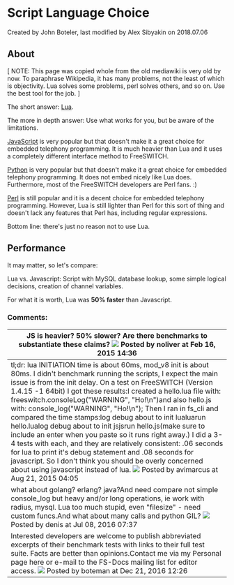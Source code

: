 
# Script Language Choice 

 Created by  John Boteler, last modified by  Alex Sibyakin on 2018.07.06

## About

\[ NOTE: This page was copied whole from the old mediawiki is very old by now. To paraphrase Wikipedia, it has many problems, not the least of which is objectivity. Lua solves some problems, perl solves others, and so on. Use the best tool for the job. \]  

The short answer: [Lua](../Modules/mod_lua_1048944.mdx#--).

The more in depth answer: Use what works for you, but be aware of the limitations.

[JavaScript](JavaScript/index.mdx#api) is very popular but that doesn't make it a great choice for embedded telephony programming. It is much heavier than Lua and it uses a completely different interface method to FreeSWITCH.

[Python](../Modules/mod_python_1048940.mdx#eol) is very popular but that doesn't make it a great choice for embedded telephony programming. It does not embed nicely like Lua does. Furthermore, most of the FreeSWITCH developers are Perl fans. :)

[Perl](../Modules/mod_perl_1048930.mdx#about) is still popular and it is a decent choice for embedded telephony programming. However, Lua is still lighter than Perl for this sort of thing and doesn't lack any features that Perl has, including regular expressions.

Bottom line: there's just no reason not to use Lua.

## Performance

It may matter, so let's compare:

Lua vs. Javascript: Script with MySQL database lookup, some simple logical decisions, creation of channel variables.

For what it is worth, Lua was **50% faster** than Javascript.

### Comments:

| JS is heavier? 50% slower? Are there benchmarks to substantiate these claims? ![](/images/icons/contenttypes/comment_16.png) Posted by noliver at Feb 16, 2015 14:36                                                                                                                                                                                                                                                                                                                                                                                                                                                                                                                                                                                                                                                                                                                                                     |
| ----------------------------------------------------------------------------------------------------------------------------------------------------------------------------------------------------------------------------------------------------------------------------------------------------------------------------------------------------------------------------------------------------------------------------------------------------------------------------------------------------------------------------------------------------------------------------------------------------------------------------------------------------------------------------------------------------------------------------------------------------------------------------------------------------------------------------------------------------------------------------------------------------------------------- |
| tl;dr: lua INITIATION time is about 60ms, mod\_v8 init is about 80ms. I didn't benchmark running the scripts, I expect the main issue is from the init delay. On a test on FreeSWITCH (Version 1.4.15 -1 64bit) I got these results:I created a hello.lua file with: freeswitch.consoleLog("WARNING", "Ho!\\n")and also hello.js with: console\_log("WARNING", "Ho!\\n"); Then I ran in fs\_cli and compared the time stamps:log debug about to init lualuarun hello.lualog debug about to init jsjsrun hello.js(make sure to include an enter when you paste so it runs right away.) I did a 3-4 tests with each, and they are relatively consistent: .06 seconds for lua to print it's debug statement and .08 seconds for javascript. So I don't think you should be overly concerned about using javascript instead of lua. ![](/images/icons/contenttypes/comment_16.png) Posted by avimarcus at Aug 21, 2015 04:05 |
| what about golang? erlang? java?And need compare not simple console\_log but heavy and/or long operations, ie work with radius, mysql. Lua too much stupid, even "filesize" - need custom funcs.And what about many calls and python GIL? ![](/images/icons/contenttypes/comment_16.png) Posted by denis at Jul 08, 2016 07:37                                                                                                                                                                                                                                                                                                                                                                                                                                                                                                                                                                                           |
| Interested developers are welcome to publish abbreviated excerpts of their benchmark tests with links to their full test suite. Facts are better than opinions.Contact me via my Personal page here or e-mail to the FS-Docs mailing list for editor access. ![](/images/icons/contenttypes/comment_16.png) Posted by boteman at Dec 21, 2016 12:26                                                                                                                                                                                                                                                                                                                                                                                                                                                                                                                                                                      |


